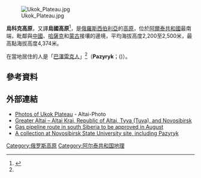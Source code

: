 [[Image:Ukok_Plateau.jpg|thumb]]

'''烏科克高原'''，又譯'''烏國高原'''<ref name=yahoo.tw>{{cite news |url=http://tw.news.yahoo.com/%E7%83%8F%E5%9C%8B%E5%85%AC%E4%B8%BB%E5%B7%A6%E8%82%A9%E4%B8%8A%E7%9A%84%E7%B4%8B%E8%BA%AB%E6%AD%B72500%E5%B9%B4%E4%BB%8D%E5%8F%AF%E8%BE%A8-072331439.html |title=烏國公主左肩上的紋身歷2500年仍可辨 |publisher=[[中廣新聞網|中廣新聞網]] |date=2012-08-15 |language=zh-hant |accessdate=2013-08-31 |archive-date=2016-05-06 |archive-url=https://web.archive.org/web/20160506013818/https://tw.news.yahoo.com/%e7%83%8f%e5%9c%8b%e5%85%ac%e4%b8%bb%e5%b7%a6%e8%82%a9%e4%b8%8a%e7%9a%84%e7%b4%8b%e8%ba%ab%e6%ad%b72500%e5%b9%b4%e4%bb%8d%e5%8f%af%e8%be%a8-072331439.html |dead-url=no }}</ref>，是[[俄羅斯|俄羅斯]][[西伯利亞|西伯利亞]]的[[高原|高原]]，位於[[阿爾泰共和國|阿爾泰共和國]]最南端，毗鄰與[[中國|中國]]、[[哈薩克|哈薩克]]和[[蒙古|蒙古]]接壤的邊境，平均海拔高度2,200至2,500米，最高點海拔高度4,374米。

在當地居住的人是「[[巴澤雷克人|巴澤雷克人]]」<ref name=yahoo.tw />（'''Pazyryk'''；({{lang-ru|Пазырык}})）。

==參考資料==
{{reflist}}

==外部連結==
* [http://altai-photo.ru/photo/21 Photos of Ukok Plateau] {{Wayback|url=http://altai-photo.ru/photo/21 |date=20090901051637 }} - Altai-Photo
* [https://web.archive.org/web/20070314172727/http://www.pacificenvironment.org/article.php?id=934 Greater Altai – Altai Krai, Republic of Altai, Tyva (Tuva), and Novosibirsk]
* [http://en.rian.ru/russia/20060705/50926770.html Gas pipeline route in south Siberia to be approved in August] {{Wayback|url=http://en.rian.ru/russia/20060705/50926770.html |date=20130512193127 }}
* [http://www.mmedia.nsu.ru/museum/Data/obj543/ENGLISH_INTERFACE_COLLECTION2.htm A collection at Novosibirsk State University site, including Pazyryk] {{Webarchive|url=https://archive.is/20120905101156/http://www.mmedia.nsu.ru/museum/Data/obj543/ENGLISH_INTERFACE_COLLECTION2.htm |date=2012-09-05 }}

{{coord|49.307777787778|N|87.594722232222|E|source:ruwiki_region:RU_type:mountain|format=dms|display=title}}

{{Russia-geo-stub}}
[[Category:俄罗斯高原|Category:俄罗斯高原]]
[[Category:阿尔泰共和国地理|Category:阿尔泰共和国地理]]